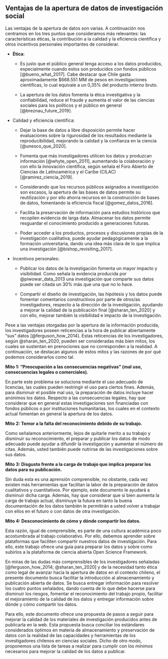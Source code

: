 ## Ventajas de la apertura de datos de investigación social


Las ventajas de la apertura de datos son varias. A continuación nos centramos en los tres puntos que consideramos más relevantes: las características éticas, la contribución a la calidad y la eficiencia científica y otros incentivos personales importantes de considerar.

* **Ética**: 

  + Es justo que el público general tenga acceso a los datos producidos, especialmente cuando estos son producidos con fondos públicos [@bueno_what_2017]. Cabe destacar que Chile gasta aproximadamente $668.551 MM de pesos en investigaciones científicas, lo cual equivale a un 0,35% del producto interno bruto. 
    
  + La apertura de los datos fomenta la ética investigativa y la confiabilidad, reduce el fraude y aumenta el valor de las ciencias sociales para los políticos y el público en general [@breznau_future_2019]. 

* Calidad y eficiencia científica:

  + Dejar la base de datos a libre disposición permite hacer evaluaciones sobre la rigurosidad de los resultados mediante la reproducibilidad, mejorando la calidad y la confianza en la ciencia [@unesco_que_2020].
  
  + Fomenta que más investigadores utilicen los datos y produzcan información [@whyte_open_2011], aumentando la colaboración y con ello la innovación científica, según señala el Foro Abierto de Ciencias de Latinoamérica y el Caribe (CILAC) [@ramirez_ciencia_2019].
  
  + Considerando que los recursos públicos asignados a investigación son escasos, la apertura de las bases de datos permite su reutilización y por ello ahorra recursos en la construcción de bases de datos, fomentando la eficiencia fiscal [@gomez_datos_2016].
  
  + Facilita la preservación de información para estudios históricos que recopilen evidencia de larga data. Almacenar los datos permite resguardar el conocimiento producido a generaciones futuras. 
  
  + Poder acceder a los productos, procesos y discusiones propias de la investigación cualitativa, puede ayudar pedagógicamente a la formación universitaria, dando una idea más clara de lo que implica una investigación [@bishop_revisiting_2017].
  
* Incentivos personales: 
 
  + Publicar los datos de la investigación fomenta un mayor impacto y visibilidad. Como señala la evidencia producida por @piwowar_data_2013 una investigación que comparte sus datos puede ser citada un 30% más que una que no lo hace.
 
  + Compartir el diseño de investigación, las hipótesis y los datos puede fomentar comentarios constructivos por parte de otros/as investigadores, respecto a la dirección de la investigación, ayudando a mejorar la calidad de la publicación final [@sharan_ten_2020] y con ello, mejorar también la visibilidad e impacto de la investigación.

Pese a las ventajas otorgadas por la apertura de la información producida, los investigadores poseen reticencias a la hora de publicar abiertamente "sus" datos [@ferguson_how_2014]. Estas reticencias de los investigadores, según @sharan_ten_2020, pueden ser consideradas más bien mitos, los cuales se sustentan en prenociones que no corresponden a la realidad. A continuación, se destacan algunos de estos mitos y las razones de por qué podemos considerarlos como tal. 

**Mito 1: "Preocupación a las consecuencias negativas" (mal uso, consecuencias legales o comerciales).**
       
En parte este problema se soluciona mediante el uso adecuado de licencias, las cuales pueden restringir el uso para ciertos fines. Además, para disminuir el posible mal uso, la preparación de datos incluye hacer anónimos los datos. Respecto a las consecuencias legales, hay que considerar que en general estas investigaciones son financiadas con fondos públicos o por instituciones humanitarias, los cuales en el contexto actual fomentan en general la apertura de los datos.

**Mito 2: Temor a la falta del reconocimiento debido de su trabajo.**
 
Como señalamos anteriormente, lejos de quitarle merito a su trabajo y disminuir su reconocimiento, el preparar y publicar los datos de modo adecuado puede ayudar a difundir la investigación y aumentar el número de citas. Además, usted también puede nutrirse de las investigaciones sobre sus datos.
  
**Mito 3: Disgusto frente a la carga de trabajo que implica preparar los datos para su publicación.**
  
Sin duda esta es una aprensión comprensible, no obstante, cada vez existen más herramientas que facilitan la labor de la preparación de datos cualitativos y cuantitativos. Por ejemplo, este documento le ayudará a disminuir dicha carga. Además, hay que considerar que si bien aumenta la carga de trabajo actual, disminuye la futura en tanto la buena documentación de los datos también le permitirán a usted volver a trabajar con ellos en el futuro o con datos de otra investigación. 

**Mito 4: Desconocimiento de cómo y dónde compartir los datos.**

Esta razón, igual de comprensible, es parte de una cultura académica poco acostumbrada al trabajo colaborativo. Por ello, debemos aprender sobre plataformas que faciliten compartir nuestros datos de investigación. Para ello, este trabajo ofrece una guía para preparar los datos y sobre como subirlos a la plataforma de ciencia abierta Open Science Framework.

En miras de las dudas más comprensibles de los investigadores señaladas [@ferguson_how_2014; @sharan_ten_2020] y de la necesidad tanto ética como legal de avanzar hacia la apertura de datos en el contexto chileno, el presente documento busca facilitar la introducción al almacenamiento y publicación abierta de datos. Se busca entregar información para resolver los cuatro puntos señalados, dando cuenta de lo que debe hacerse para disminuir los riesgos, fomentar el reconocimiento del trabajo propio, facilitar el mejoramiento de la calidad de los datos y entregar información sobre dónde y cómo compartir los datos. 

Para ello, este documento ofrece una propuesta de pasos a seguir para mejorar la calidad de los materiales de investigación producidos antes de publicarla en la web. Esta propuesta busca conciliar los estándares considerados óptimos en materia de almacenamiento y preservación de datos con la realidad de las capacidades y herramientas de los investigadores chilenos en ciencias sociales. Dicho de otro modo, proponemos una lista de tareas a realizar para cumplir con los _mínimos_ necesarios para mejorar la calidad de los datos a publicar. 

